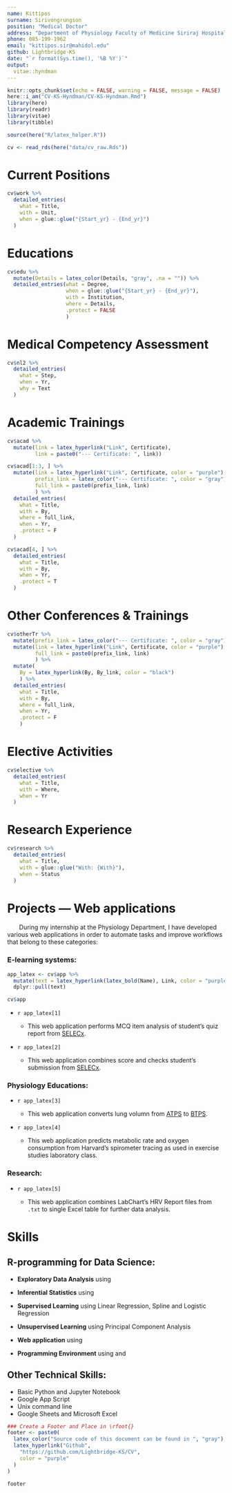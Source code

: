 ```yaml
---
name: Kittipos
surname: Sirivongrungson
position: "Medical Doctor"
address: "Department of Physiology Faculty of Medicine Siriraj Hospital,\\tabularnewline Mahidol University"
phone: 085-199-1962
email: "kittipos.sir@mahidol.edu"
github: Lightbridge-KS
date: "`r format(Sys.time(), '%B %Y')`"
output: 
  vitae::hyndman
---
```


```r
knitr::opts_chunk$set(echo = FALSE, warning = FALSE, message = FALSE)
here::i_am("CV-KS-Hyndman/CV-KS-Hyndman.Rmd")
library(here)
library(readr)
library(vitae)
library(tibble)

source(here("R/latex_helper.R"))
```

```r
cv <- read_rds(here("data/cv_raw.Rds"))
```

# Current Positions

```r
cv$work %>% 
  detailed_entries(
    what = Title,
    with = Unit,
    when = glue::glue("{Start_yr} - {End_yr}")
  )
```

# Educations

```r
cv$edu %>% 
  mutate(Details = latex_color(Details, "gray", .na = "")) %>% 
  detailed_entries(what = Degree,
                   when = glue::glue("{Start_yr} - {End_yr}"),
                   with = Institution,
                   where = Details,
                   .protect = FALSE
                   )
```

# Medical Competency Assessment

```r
cv$nl2 %>% 
  detailed_entries(
    what = Step,
    when = Yr,
    why = Text
  )
```

# Academic Trainings

```r
cv$acad %>% 
  mutate(link = latex_hyperlink("Link", Certificate),
         link = paste0("--- Certificate: ", link))
```

```r
cv$acad[1:3, ] %>% 
  mutate(link = latex_hyperlink("Link", Certificate, color = "purple"),
         prefix_link = latex_color("--- Certificate: ", color = "gray"),
         full_link = paste0(prefix_link, link)
         ) %>% 
  detailed_entries(
    what = Title,
    with = By,
    where = full_link,
    when = Yr,
    .protect = F
  )
```

```r
cv$acad[4, ] %>% 
  detailed_entries(
    what = Title,
    with = By,
    when = Yr,
    .protect = T
  )
```

# Other Conferences & Trainings

```r
cv$otherTr %>% 
  mutate(prefix_link = latex_color("--- Certificate: ", color = "gray")) %>% 
  mutate(link = latex_hyperlink("Link", Certificate, color = "purple"),
         full_link = paste0(prefix_link, link)
         ) %>% 
  mutate(
    By = latex_hyperlink(By, By_link, color = "black")
    ) %>% 
  detailed_entries(
    what = Title,
    with = By,
    where = full_link,
    when = Yr,
    .protect = F
    )
```

# Elective Activities

```r
cv$elective %>% 
  detailed_entries(
    what = Title,
    with = Where,
    when = Yr
  )
```

# Research Experience

```r
cv$research %>% 
  detailed_entries(
    what = Title,
    with = glue::glue("With: {With}"),
    when = Status
  )
```

# Projects --- Web applications

\hfill\break

|        During my internship at the Physiology Department, I have developed various web applications in order to automate tasks and improve workflows that belong to these categories:

\hfill\break

### E-learning systems:

```r
app_latex <- cv$app %>% 
  mutate(text = latex_hyperlink(latex_bold(Name), Link, color = "purple")) %>% 
  dplyr::pull(text)

cv$app
```


-   `r app_latex[1]`

    -   This web application performs MCQ item analysis of student's quiz report from [SELECx](http://selecx.si.mahidol.ac.th).

-   `r app_latex[2]`

    -   This web application combines score and checks student's submission from [SELECx](http://selecx.si.mahidol.ac.th).

### Physiology Educations:

-   `r app_latex[3]`

    -   This web application converts lung volumn from [ATPS](https://medical-dictionary.thefreedictionary.com/ambient+temperature+and+pressure%2C+saturated) to [BTPS](https://medical-dictionary.thefreedictionary.com/body+temperature+and+pressure%2c+saturated).

-   `r app_latex[4]`

    -   This web application predicts metabolic rate and oxygen consumption from Harvard's spirometer tracing as used in exercise studies laboratory class.

### Research:

-   `r app_latex[5]`

    -   This web application combines LabChart's HRV Report files from `.txt` to single Excel table for further data analysis.

\hfill\break

# Skills

\hfill\break

## R-programming for Data Science:

-   **Exploratory Data Analysis** using [\textcolor{purple}{tidyverse packages}](https://www.tidyverse.org)

-   **Inferential Statistics** using [\textcolor{purple}{rstatix package}](https://rpkgs.datanovia.com/rstatix/)

-   **Supervised Learning** using Linear Regression, Spline and Logistic Regression

-   **Unsupervised Learning** using Principal Component Analysis

-   **Web application** using [\textcolor{purple}{shiny package}](https://shiny.rstudio.com)

-   **Programming Environment** using [\textcolor{purple}{RStudio}](https://www.rstudio.com) and [\textcolor{purple}{R Markdown}](https://rmarkdown.rstudio.com)


## Other Technical Skills:

-   Basic Python and Jupyter Notebook
-   Google App Script
-   Unix command line
-   Google Sheets and Microsoft Excel

\vfill


```r
### Create a Footer and Place in \rfoot{}
footer <- paste0(
  latex_color("Source code of this document can be found in ", "gray"),
  latex_hyperlink("Github",
    "https://github.com/Lightbridge-KS/CV",
    color = "purple"
  )
)

footer
```

\rfoot{`r footer`}



